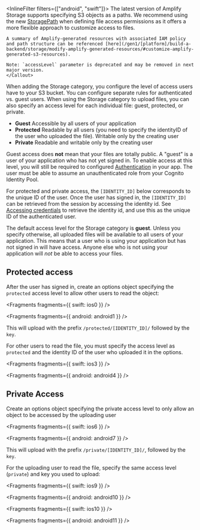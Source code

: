<InlineFilter filters={["android", "swift"]}>
    <Callout warning>
    The latest version of Amplify Storage supports specifying S3 objects as a paths.
    We recommend using the new [StoragePath](/gen1/[platform]/build-a-backend/storage/storagepath/) when defining file access permissions as it offers a more flexible approach to customize access to files.
    
    A summary of Amplify-generated resources with associated IAM policy and path structure can be referenced [here](/gen1/[platform]/build-a-backend/storage/modify-amplify-generated-resources/#customize-amplify-generated-s3-resources).
    
    Note: `accessLevel` parameter is deprecated and may be removed in next major version.
    </Callout>
</InlineFilter>
When adding the Storage category, you configure the level of access users have to your S3 bucket. You can configure separate rules for authenticated vs. guest users. When using the Storage category to upload files, you can also specify an access level for each individual file: guest, protected, or private.

- **Guest** Accessible by all users of your application
- **Protected** Readable by all users (you need to specify the identityID of the user who uploaded the file). Writable only by the creating user
- **Private** Readable and writable only by the creating user

Guest access does **not** mean that your files are totally public. A "guest" is a user of your application who has not yet signed in. To enable access at this level, you will still be required to configured [Authentication](/gen1/[platform]/build-a-backend/auth/set-up-auth/) in your app. The user must be able to assume an unauthenticated role from your Cognito Identity Pool.

For protected and private access, the `[IDENTITY_ID]` below corresponds to the unique ID of the user. Once the user has signed in, the `[IDENTITY_ID]` can be retrieved from the session by accessing the identity id. See [Accessing credentials](/gen1/[platform]/build-a-backend/auth/accessing-credentials/) to retrieve the identity id, and use this as the unique ID of the authenticated user.

<Callout>

The default access level for the Storage category is **guest**. Unless you specify otherwise, all uploaded files will be available to all users of your application. This means that a user who is using your application but has not signed in will have access. Anyone else who is not using your application will _not_ be able to access your files.

</Callout>

## Protected access

After the user has signed in, create an options object specifying the `protected` access level to allow other users to read the object:


<Fragments fragments={{ swift: ios0 }} />


<Fragments fragments={{ android: android1 }} />

This will upload with the prefix `/protected/[IDENTITY_ID]/` followed by the `key`.

For other users to read the file, you must specify the access level as `protected` and the identity ID of the user who uploaded it in the options.


<Fragments fragments={{ swift: ios3 }} />


<Fragments fragments={{ android: android4 }} />

## Private Access

Create an options object specifying the private access level to only allow an object to be accessed by the uploading user


<Fragments fragments={{ swift: ios6 }} />


<Fragments fragments={{ android: android7 }} />

This will upload with the prefix `/private/[IDENTITY_ID]/`, followed by the `key`.

For the uploading user to read the file, specify the same access level (`private`) and key you used to upload:


<Fragments fragments={{ swift: ios9 }} />


<Fragments fragments={{ android: android10 }} />


<Fragments fragments={{ swift: ios10 }} />


<Fragments fragments={{ android: android11 }} />
